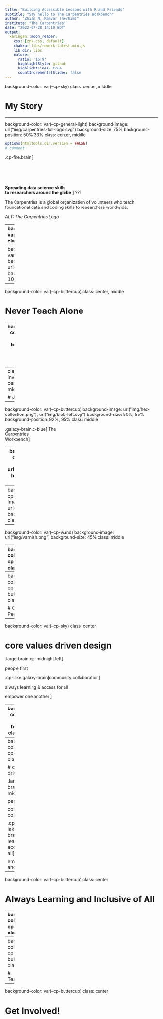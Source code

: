 ```yaml
---
title: "Building Accessible Lessons with R and Friends"
subtitle: "Say hello to The Carpentries Workbench"
author: "Zhian N. Kamvar (he/him)"
institute: "The Carpentries"
date: "2022-07-28 14:10 EDT"
output:
  xaringan::moon_reader:
    css: [znk.css, default]
    chakra: libs/remark-latest.min.js
    lib_dir: libs
    nature:
      ratio: '16:9'
      highlightStyle: github
      highlightLines: true
      countIncrementalSlides: false
---
```


background-color: var(--cp-sky)
class: center, middle

# My Story

---


background-color: var(--cp-general-light)
background-image: url("img/carpentries-full-logo.svg")
background-size: 75% 
background-position: 50% 33%
class: center, middle


```r
options(htmltools.dir.version = FALSE)
# comment
```

.cp-fire.brain[
<br>
<br>
<br>
<br>
<br>

**Spreading data science skills     
to researchers around the globe**
]
???

The Carpentries is a global organization of volunteers who teach
foundational data and coding skills to researchers worldwide. 

*ALT: The Carpentries Logo*

---
background-color: var(--cp-buttercup)
class:center,middle

.pull-left[
.large-brain[.c-blue[&emsp;**We...**]]  
.brain[
  Act Openly     
  Empower One Another    
  .c-red[**Value All Contributions**]
]
]

.pull-right[
.large-brain[.c-blue[&emsp;**We are...**]]    
.brain[
Always Learning    
.c-red[**Inclusive of All**]    
]]

.center[
.large-brain[.c-blue[&emsp;**We champion...**]]   
.brain[
.c-red[**People First**]    
Access for All    
Community Collaboration    
Strength Through Diversity
]]

???

What makes us stand out is not the fact that we use evidence-based practices in
teaching, it's that we align all of our decisions with our core values: we put
people first and we value all contributions.


---
background-color: var(--cp-buttercup)
background-image: url("img/map.svg")
background-size: 100%

---
background-color: var(--cp-buttercup)
class: center, middle

# Never Teach Alone

---
background-color: var(--cp-buttercup)
class: center, middle

# Open Source Materials

---
class: inverse, center, middle

# Jekyll


---
background-color: var(--cp-buttercup)
background-image: url("img/hex-collection.png"), url("img/blob-left.svg")
background-size: 50%, 55%
background-position: 92%, 95%
class: middle

.galaxy-brain.c-blue[
The    
Carpentries    
Workbench
]

---
background-color: var(--cp-sky)
background-image: url("img/sandpaper.png")
background-size: 45%
class: middle


---
background-color: var(--cp-dawn)
background-image: url("img/pegboard.png")
background-size: 45%
class: middle


---
background-color: var(--cp-wand)
background-image: url("img/varnish.png")
background-size: 45%
class: middle



---
background-color: var(--cp-sky)
class: center

# core values driven design

.large-brain.cp-midnight.left[

.cp-lake.galaxy-brain[people first]


community collaboration


always learning & access for all


empower one another
]

---
background-color: var(--cp-buttercup)
class: center

# Champion People First

---
background-color: var(--cp-sky)
class: center

# core values driven design

.large-brain.cp-midnight.left[

people first

.cp-lake.galaxy-brain[community collaboration]

always learning & access for all

empower one another
]


---
background-color: var(--cp-buttercup)
class: center

# Champion Community Collaboration


---
background-color: var(--cp-sky)
class: center

# core values driven design

.large-brain.cp-midnight.left[

people first

community collaboration

.cp-lake.galaxy-brain[always learning & access for all]

empower one another
]

---
background-color: var(--cp-buttercup)
class: center

# Always Learning and Inclusive of All


---
background-color: var(--cp-sky)
class: center

# core values driven design

.large-brain.cp-midnight.left[

people first

community collaboration

always learning & access for all

.cp-lake.galaxy-brain[empower one another]
]



---
background-color: var(--cp-buttercup)
class: center

# Testimonials

---
background-color: var(--cp-buttercup)
class: center

# Get Involved!





